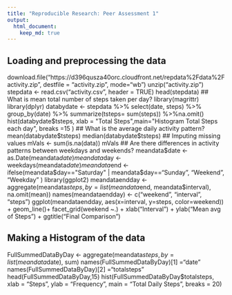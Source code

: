 ```yaml
---
title: "Reproducible Research: Peer Assessment 1"
output: 
  html_document:
    keep_md: true
---
```



## Loading and preprocessing the data
download.file("https://d396qusza40orc.cloudfront.net/repdata%2Fdata%2Factivity.zip", destfile = "activity.zip", mode="wb")
unzip("activity.zip")
stepdata <- read.csv("activity.csv", header = TRUE)
head(stepdata)
## What is mean total number of steps taken per day?
library(magrittr)
library(dplyr)
databydate <- stepdata %>% select(date, steps) %>% group_by(date) %>% summarize(tsteps= sum(steps)) %>%na.omit()
hist(databydate$tsteps, xlab = "Total Steps",main="Histogram Total Steps each day", breaks =15 )
## What is the average daily activity pattern?
mean(databydate$tsteps)
median(databydate$tsteps)
## Imputing missing values
mVals <- sum(is.na(data))
mVals
## Are there differences in activity patterns between weekdays and weekends?
meandata$date <- as.Date(meandata$date)
meandata$day <- weekdays(meandata$date)
meandata$end <- ifelse(meandata$day=="Saturday" | meandata$day=="Sunday", "Weekend", "Weekday" )
library(ggplot2)
meandataendday <- aggregate(meandata$steps , by= list(meandata$end, meandata$interval), na.omit(mean))
names(meandataendday) <- c("weekend", "interval", "steps")
ggplot(meandataendday, aes(x=interval, y=steps, color=weekend)) + geom_line()+
facet_grid(weekend ~.) + xlab("Interval") + ylab("Mean avg of Steps") +
    ggtitle("Final Comparison")
    
## Making a Histogram of the data
FullSummedDataByDay <- aggregate(meandata$steps, by=list(meandata$date), sum)
names(FullSummedDataByDay)[1] ="date"
names(FullSummedDataByDay)[2] ="totalsteps"
head(FullSummedDataByDay,15)
hist(FullSummedDataByDay$totalsteps, xlab = "Steps", ylab = "Frequency", main = "Total Daily Steps", breaks = 20)
